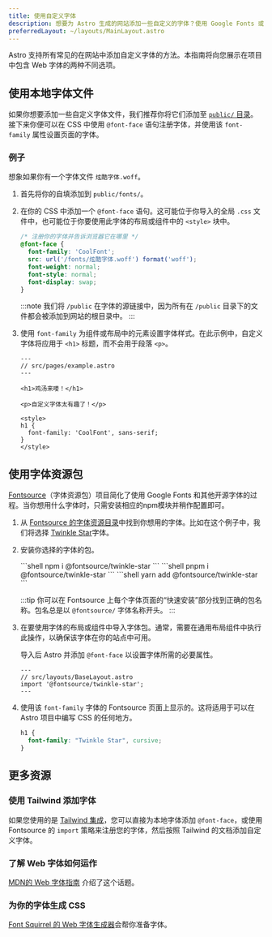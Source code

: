 ```yaml
---
title: 使用自定义字体
description: 想要为 Astro 生成的网站添加一些自定义的字体？使用 Google Fonts 或者使用本地文件以添加自定义字体。
preferredLayout: ~/layouts/MainLayout.astro
---
```




Astro 支持所有常见的在网站中添加自定义字体的方法。本指南将向您展示在项目中包含 Web 字体的两种不同选项。

## 使用本地字体文件

如果你想要添加一些自定义字体文件，我们推荐你将它们添加至 [`public/` 目录](/zh-cn/core-concepts/project-structure/#public)。接下来你便可以在 CSS 中使用 `@font-face` 语句注册字体，并使用该 `font-family` 属性设置页面的字体。

### 例子

想象如果你有一个字体文件 `炫酷字体.woff`。

1. 首先将你的自填添加到 `public/fonts/`。

2. 在你的 CSS 中添加一个 `@font-face` 语句。这可能位于你导入的全局 `.css` 文件中，也可能位于你要使用此字体的布局或组件中的 `<style>` 块中。

    ```css
    /* 注册你的字体并告诉浏览器它在哪里 */
    @font-face {
      font-family: 'CoolFont';
      src: url('/fonts/炫酷字体.woff') format('woff');
      font-weight: normal;
      font-style: normal;
      font-display: swap;
    }
    ```

    :::note
    我们将 `/public` 在字体的源链接中，因为所有在 `/public` 目录下的文件都会被添加到网站的根目录中。
    :::

3. 使用 `font-family` 为组件或布局中的元素设置字体样式。在此示例中，自定义字体将应用于 `<h1>` 标题，而不会用于段落 `<p>`。

    ```astro {10-12}
    ---
    // src/pages/example.astro
    ---

    <h1>鸡汤来喽！</h1>

    <p>自定义字体太有趣了！</p>

    <style>
    h1 {
      font-family: 'CoolFont', sans-serif;
    }
    </style>
    ```

## 使用字体资源包

[Fontsource](https://fontsource.org/)（字体资源包）项目简化了使用 Google Fonts 和其他开源字体的过程。当你想用什么字体时，只需安装相应的npm模块并稍作配置即可。

1. 从 [Fontsource 的字体资源目录](https://fontsource.org/fonts)中找到你想用的字体。比如在这个例子中，我们将选择 [Twinkle Star](https://fontsource.org/fonts/twinkle-star)字体。

2. 安装你选择的字体的包。

    <PackageManagerTabs>
      <Fragment slot="npm">
      ```shell
      npm i @fontsource/twinkle-star
      ```
      </Fragment>
      <Fragment slot="pnpm">
      ```shell
      pnpm i @fontsource/twinkle-star
      ```
      </Fragment>
      <Fragment slot="yarn">
      ```shell
      yarn add @fontsource/twinkle-star
      ```
      </Fragment>
    </PackageManagerTabs>

    :::tip
    你可以在 Fontsource 上每个字体页面的“快速安装”部分找到正确的包名称。包名总是以 `@fontsource/` 字体名称开头。
    :::

3. 在要使用字体的布局或组件中导入字体包。通常，需要在通用布局组件中执行此操作，以确保该字体在你的站点中可用。

    导入后 Astro 并添加 `@font-face` 以设置字体所需的必要属性。

    ```astro
    ---
    // src/layouts/BaseLayout.astro
    import '@fontsource/twinkle-star';
    ---
    ```

4. 使用该 `font-family` 字体的 Fontsource 页面上显示的。这将适用于可以在 Astro 项目中编写 CSS 的任何地方。

    ```css
    h1 {
      font-family: "Twinkle Star", cursive;
    }
    ```

## 更多资源

### 使用 Tailwind 添加字体

如果您使用的是 [Tailwind 集成](/zh-cn/guides/integrations-guide/tailwind/)，您可以直接为本地字体添加 `@font-face`，或使用 Fontsource 的 `import` 策略来注册您的字体，然后按照 Tailwind 的文档添加自定义字体。

### 了解 Web 字体如何运作

[MDN的 Web 字体指南](https://developer.mozilla.org/en-US/docs/Learn/CSS/Styling_text/Web_fonts) 介绍了这个话题。

### 为你的字体生成 CSS

[Font Squirrel 的 Web 字体生成器](https://www.fontsquirrel.com/tools/webfont-generator)会帮你准备字体。

